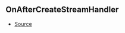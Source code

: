 ## OnAfterCreateStreamHandler



- [Source](https://github.com/Androz2091/discord-player/blob/3222e4d/packages/discord-player/src/Structures/GuildQueue.ts#L56)